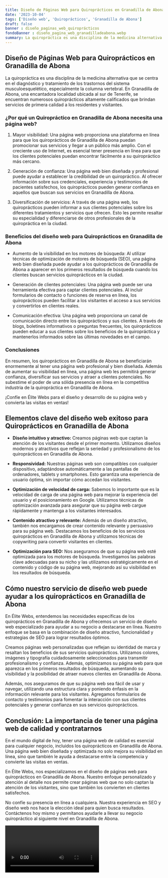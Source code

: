 ```yaml
---
title: Diseño de Páginas Web para Quiroprácticos en Granadilla de Abona
date: '2023-10-04'
tags: ['Diseño web', 'Quiroprácticos', 'Granadilla de Abona']
draft: false
banner : diseño_paginas_web_quiroprácticos
fondoBanner : diseño_pagina_web_granadilladeabona.webp
summary: La quiropráctica es una disciplina de la medicina alternativa que se centra en el diagnóstico y tratamiento de los trastornos del sistema musculoesquelético, especialmente la columna vertebral. En Granadilla de Abona, una encantadora localidad ubicada al sur de Tenerife, se encuentran numerosos quiroprácticos altamente calificados que brindan servicios de primera calidad a los residentes y visitantes.
---
```


## Diseño de Páginas Web para Quiroprácticos en Granadilla de Abona

La quiropráctica es una disciplina de la medicina alternativa que se centra en el diagnóstico y tratamiento de los trastornos del sistema musculoesquelético, especialmente la columna vertebral. En Granadilla de Abona, una encantadora localidad ubicada al sur de Tenerife, se encuentran numerosos quiroprácticos altamente calificados que brindan servicios de primera calidad a los residentes y visitantes.

### ¿Por qué un Quiropráctico en Granadilla de Abona necesita una página web?

1. Mayor visibilidad: Una página web proporciona una plataforma en línea para que los quiroprácticos de Granadilla de Abona puedan promocionar sus servicios y llegar a un público más amplio. Con el creciente uso de Internet, es esencial tener presencia en línea para que los clientes potenciales puedan encontrar fácilmente a su quiropráctico más cercano.

2. Generación de confianza: Una página web bien diseñada y profesional puede ayudar a establecer la credibilidad de un quiropráctico. Al ofrecer información sobre sus credenciales, experiencia y testimonios de pacientes satisfechos, los quiroprácticos pueden generar confianza en aquellos que buscan sus servicios en Granadilla de Abona.

3. Diversificación de servicios: A través de una página web, los quiroprácticos pueden informar a sus clientes potenciales sobre los diferentes tratamientos y servicios que ofrecen. Esto les permite resaltar su especialidad y diferenciarse de otros profesionales de la quiropráctica en la ciudad.

### Beneficios del diseño web para Quiroprácticos en Granadilla de Abona

- Aumento de la visibilidad en los motores de búsqueda: Al utilizar técnicas de optimización de motores de búsqueda (SEO), una página web bien diseñada puede ayudar a los quiroprácticos de Granadilla de Abona a aparecer en los primeros resultados de búsqueda cuando los clientes buscan servicios quiroprácticos en la ciudad.

- Generación de clientes potenciales: Una página web puede ser una herramienta efectiva para captar clientes potenciales. Al incluir formularios de contacto o funciones de reserva en línea, los quiroprácticos pueden facilitar a los visitantes el acceso a sus servicios y convertirlos en clientes reales.

- Comunicación efectiva: Una página web proporciona un canal de comunicación directo entre los quiroprácticos y sus clientes. A través de blogs, boletines informativos o preguntas frecuentes, los quiroprácticos pueden educar a sus clientes sobre los beneficios de la quiropráctica y mantenerlos informados sobre las últimas novedades en el campo.

### Conclusiones

En resumen, los quiroprácticos en Granadilla de Abona se beneficiarán enormemente al tener una página web profesional y bien diseñada. Además de aumentar su visibilidad en línea, una página web les permitirá generar confianza, diversificar sus servicios y atraer a clientes potenciales. No subestime el poder de una sólida presencia en línea en la competitiva industria de la quiropráctica en Granadilla de Abona.

¡Confíe en Élite Webs para el diseño y desarrollo de su página web y convierta las visitas en ventas!

<GifSeo />

<Cta />

## Elementos clave del diseño web exitoso para Quiroprácticos en Granadilla de Abona

- **Diseño intuitivo y atractivo:** Creamos páginas web que captan la atención de los visitantes desde el primer momento. Utilizamos diseños modernos y atractivos que reflejan la seriedad y profesionalismo de los quiroprácticos en Granadilla de Abona.

- **Responsividad:** Nuestras páginas web son compatibles con cualquier dispositivo, adaptándose automáticamente a las pantallas de ordenadores, tablets y smartphones. Esto garantiza una experiencia de usuario óptima, sin importar cómo accedan los visitantes.

- **Optimización de velocidad de carga:** Sabemos lo importante que es la velocidad de carga de una página web para mejorar la experiencia del usuario y el posicionamiento en Google. Utilizamos técnicas de optimización avanzada para asegurar que su página web cargue rápidamente y mantenga a los visitantes interesados.

- **Contenido atractivo y relevante:** Además de un diseño atractivo, también nos encargamos de crear contenido relevante y persuasivo para su página web. Destacamos los beneficios de los servicios quiroprácticos en Granadilla de Abona y utilizamos técnicas de copywriting para convertir visitantes en clientes.

- **Optimización para SEO:** Nos aseguramos de que su página web esté optimizada para los motores de búsqueda. Investigamos las palabras clave adecuadas para su nicho y las utilizamos estratégicamente en el contenido y código de su página web, mejorando así su visibilidad en los resultados de búsqueda.

## Cómo nuestro servicio de diseño web puede ayudar a los quiroprácticos en Granadilla de Abona

En Élite Webs, entendemos las necesidades específicas de los quiroprácticos en Granadilla de Abona y ofrecemos un servicio de diseño web especializado para ayudar a su negocio a destacarse en línea. Nuestro enfoque se basa en la combinación de diseño atractivo, funcionalidad y estrategias de SEO para lograr resultados óptimos.

Creamos páginas web personalizadas que reflejan su identidad de marca y resaltan los beneficios de sus servicios quiroprácticos. Utilizamos colores, imágenes y tipografía cuidadosamente seleccionados para transmitir profesionalismo y confianza. Además, optimizamos su página web para que aparezca en los primeros resultados de búsqueda, aumentando su visibilidad y la posibilidad de atraer nuevos clientes en Granadilla de Abona.

Además, nos aseguramos de que su página web sea fácil de usar y navegar, utilizando una estructura clara y poniendo énfasis en la información relevante para los visitantes. Agregamos formularios de contacto y testimonios para fomentar la interacción con sus clientes potenciales y generar confianza en sus servicios quiroprácticos.

## Conclusión: La importancia de tener una página web de calidad y contratarnos

En el mundo digital de hoy, tener una página web de calidad es esencial para cualquier negocio, incluidos los quiroprácticos en Granadilla de Abona. Una página web bien diseñada y optimizada no solo mejora su visibilidad en línea, sino que también le ayuda a destacarse entre la competencia y convierte las visitas en ventas.

En Élite Webs, nos especializamos en el diseño de páginas web para quiroprácticos en Granadilla de Abona. Nuestro enfoque personalizado y atención al detalle nos permite crear páginas web que no solo captan la atención de los visitantes, sino que también los convierten en clientes satisfechos.

No confíe su presencia en línea a cualquiera. Nuestra experiencia en SEO y diseño web nos hace la elección ideal para quien busca resultados. Contáctenos hoy mismo y permítanos ayudarle a llevar su negocio quiropráctico al siguiente nivel en Granadilla de Abona.

<Video />

<CtaBot job='Quiroprácticos' city='Granadilla de Abona'/>

<Gmaps query='Granadilla de Abona+españa+maps' />